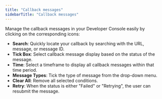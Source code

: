 ```yaml
---
title: "Callback messages"
sidebarTitle: "Callback messages"
---
```


Manage the callback messages in your Developer Console easily by clicking on the corresponding icons:

- **Search**: Quickly locate your callback by searching with the URL, message, or message ID.
- **Tick Box**: Select callback message display based on the status of the message.
- **Time**: Select a timeframe to display all callback messages within that time period.
- **Message Types**: Tick the type of message from the drop-down menu.
- **Clear All**: Remove all selected conditions.
- **Retry**: When the status is either "Failed" or "Retrying", the user can resubmit the message.